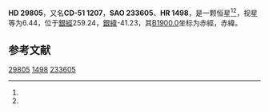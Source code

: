 {{Starbox begin
| name = HD 29805
}}
{{Starbox observe
| epoch = [[J2000.0|J2000.0]]
| constell = {{星座名待查}}<ref name=SIMBAD>{{cite web
 | url=http://simbad.u-strasbg.fr/simbad/sim-id?Ident=HR+1498
 | title =Pulsating variable Star
 | publisher=Centre de Données astronomiques de Strasbourg
 | work=SIMBAD
 | accessdate=2012-07-13}}</ref><ref name=DATA>{{cite web
 | url=http://vizier.u-strasbg.fr/viz-bin/VizieR-5?-out.add=.&-source=5050&-corr=PK=HR&-out.max=9999&HR=1498
 | title=VizieR Detailed Page
 | accessdate=2012-07-13
 | archive-date=2016-03-05
 | archive-url=https://web.archive.org/web/20160305011932/http://vizier.u-strasbg.fr/viz-bin/VizieR-5?-out.add=.&-source=5050&-corr=PK=HR&-out.max=9999&HR=1498
 | dead-url=no
 }}</ref>
| 星官 = 
| ra = {{RA|4|39|4.3}}<ref name=SIMBAD /><ref name=DATA />
| dec = {{DEC|-51|40|22}}<ref name=SIMBAD /><ref name=DATA />
| appmag_v = 6.44<ref name=SIMBAD /><ref name=DATA />
}}
{{Starbox character
| class = K2III<ref name=SIMBAD /><ref name=DATA />
| b-v = 1.32<ref name=SIMBAD /><ref name=DATA />
| u-b = <ref name=SIMBAD /><ref name=DATA />
| r-i = <ref name=SIMBAD /><ref name=DATA />
| variable = 
}}
{{Starbox astrometry
| radial_v = 
| prop_mo_ra = 37
| parallax = 
| p_error = 
}}
{{Starbox catalog
| names =CD-51 1207，[[SAO星表|SAO]] 233605，[[HD星表|HD]] 29805，[[HR星表|HR]] 1498}}
{{Starbox reference |Simbad=HR+1498}}
{{Starbox end}}

'''HD 29805'''，又名'''CD-51 1207'''，'''SAO 233605'''、'''HR 1498'''，是一颗恒星<ref name=SIMBAD /><ref name=DATA />，视星等为6.44，位于[[銀道座標系|銀經]]259.24，[[銀道座標系|銀緯]]-41.23，其[[B1900.0|B1900.0]]坐标为赤經{{RA|4|36|35.6}}，赤緯{{DEC|-51|-41.23|7}}。

== 参考文献 ==
{{reflist}}

{{star-stub}}

[[Category:HD和HDE天體|29805]]
[[Category:HR天體|1498]]
[[Category:SAO天體|233605]]